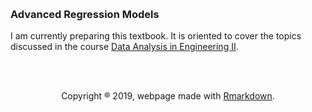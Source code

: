 <br>

### Advanced Regression Models
I am currently preparing this textbook. It is oriented to cover the topics 
discussed in the course [Data Analysis in Engineering II](https://jivelez.github.io/teaching.html).


<br><br>


<center>
Copyright ® 2019, webpage made with [Rmarkdown](https://rmarkdown.rstudio.com/).
<center>